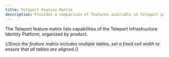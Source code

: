 ```yaml
---
title: Teleport Feature Matrix
description: Provides a comparison of features available in Teleport products.
---
```


The Teleport feature matrix lists capabilities of the Teleport Infrastructure
Identity Platform, organized by product.

{/*Since the feature matrix includes multiple tables, set a fixed cell width to
ensure that all tables are aligned.*/} 
<style dangerouslySetInnerHTML={{__html: `
  table {
    table-layout: fixed;
  }

  th, td {
    width: 18%;
  }
  th:first-child, td:first-child {
    width: 46%;
  }
  `
  }}
/>


The **Teleport Identity Infrastructure Platform** modernizes identity, access,
and policy for infrastructure, for both human and non-human identities. Products
include:

- [Teleport Zero Trust Access](#teleport-zero-trust-access)
- [Teleport Machine & Workload Identity](#teleport-machine--workload-identity)
- [Teleport Identity Governance](#teleport-identity-governance)
- [Teleport Identity Security](#teleport-identity-security)

## Teleport Zero Trust Access

**Teleport Zero Trust Access** provides engineers with least privileged access
to applications, servers, databases, Kubernetes clusters, and other resources
across distributed infrastructures.

**User identity:** Authenticate users without passwords leveraging Touch ID,
YubiKey Bio and other biometric devices. Add Teleport as a security layer on top
of your identity provider or use Teleport's SSO.

|  | **Enterprise (Cloud)** | **Enterprise (Self-Hosted)** | **Community Edition** |
|---|:---:|:---:|:---:|
| [Single Sign-On](https://goteleport.com/docs/admin-guides/access-controls/sso/)| GitHub, Google Workspace, Microsoft Entra ID, Okta, OIDC, SAML, Teleport | GitHub, Google Workspace, Microsoft Entra ID, Okta, OIDC, SAML, Teleport | GitHub |
| User & Group Provisioning & Deprovisioning (SCIM & Custom Protocols), including Okta and Entra | Available In Teleport Identity Governance | Available In Teleport Identity Governance | ✖ |
| [Hardware Private Key Support](https://goteleport.com/docs/admin-guides/access-controls/guides/hardware-key-support/) (e.g., via YubiKey) | ✔ (External-connected HSM/KMS coming soon) | ✔ | ✖ |

<br />
**Resource identity:** Assign a cryptographic identity to every application,
server, database and other Teleport Protected Resources to gain visibility and
control of all your infrastructure.

|  | **Teleport Enterprise (Cloud)** | **Teleport Enterprise (Self-Hosted)** | **Teleport Community Edition** |
|---|:---:|:---:|:---:|
| Protecting:  [Applications](https://goteleport.com/docs/enroll-resources/application-access/getting-started/),  [Databases](https://goteleport.com/docs/enroll-resources/database-access/getting-started/), [Kubernetes Clusters](https://goteleport.com/docs/enroll-resources/kubernetes-access/getting-started/), [Linux Servers](https://goteleport.com/docs/enroll-resources/server-access/getting-started/), [Windows Servers](https://goteleport.com/docs/enroll-resources/desktop-access/introduction/), [Windows Desktops](https://goteleport.com/docs/enroll-resources/desktop-access/introduction/), Cloud Consoles & Resources (AWS, Azure, GCP), [GitHub](https://goteleport.com/docs/admin-guides/management/guides/github-integration/) | ✔ | ✔ | ✔ (does not include Oracle support) |

<br />
**Secure remote access:** Zero-trust, auditable  access to all supported
infrastructure  types from anywhere, without VPNs, bastion hosts or Vaults with
shared secrets.

|  | **Teleport Enterprise (Cloud)** | **Teleport Enterprise (Self-Hosted)** | **Teleport Community Edition** |
|---|:---:|:---:|:---:|
| Dynamic, self-updating inventory | ✔ | ✔ | ✔ |
| Supports SSH, RDP, Kubernetes, Databases, AWS, Azure, GCP API and CLI, Web applications and services, TCP endpoints for Linux, Windows and MacOS. | ✔ | ✔ | ✔ |
| [Machines](https://goteleport.com/docs/enroll-resources/machine-id/) and [workloads](https://goteleport.com/docs/enroll-resources/workload-identity/introduction/#teleport-workload-identity-vs-machine-id) | Available in Teleport Machine & Workload Identity | Available in Teleport Machine & Workload Identity | Available in Teleport Machine & Workload Identity |
| Agentless Integration with [OpenSSH Servers](https://goteleport.com/docs/enroll-resources/server-access/openssh/openssh-agentless/) | ✔ | ✔ | ✔ |
| [IP-Based Restrictions](https://goteleport.com/docs/admin-guides/access-controls/guides/ip-pinning/) | ✔ | ✔ | ✖ |
| [Teleport VNet](https://goteleport.com/docs/connect-your-client/vnet/) | ✔ | ✔ | ✔ |

<br />
**Short-lived privileges:** Ephemeral authorization granted through short-lived
certificates bound to biometric devices and secure-enclaves, via Teleport’s
built-in certificate authority for X.509 and SSH certificates for all resources,
including legacy systems.

|  | **Teleport Enterprise (Cloud)** | **Teleport Enterprise (Self-Hosted)** | **Teleport Community Edition** |
|---|:---:|:---:|:---:|
| [Role-Based Access Control](https://goteleport.com/docs/admin-guides/access-controls/guides/role-templates/) | ✔ | ✔ | ✔ |
| [Just-in-Time Access Requests & Reviews](https://goteleport.com/docs/admin-guides/access-controls/access-requests/resource-requests/) | Available in Teleport Identity Governance | Available in Teleport Identity Governance | Only can request roles through CLI  |

<br />
**Session recording and interactive controls:** Record, replay, join, and
moderate interactive sessions for SSH and Kubernetes, Linux Servers, Windows
Kubernetes Clusters & pods, Databases, AWS, GCP, and Azure CLI & API, and other
Protected Resources.

|  | **Teleport Enterprise (Cloud)** | **Teleport Enterprise (Self-Hosted)** | **Teleport Community Edition** |
|---|:---:|:---:|:---:|
| [Session Recording with Playback](https://goteleport.com/docs/reference/architecture/session-recording/) | ✔ | ✔ | ✔ |
| [Enhanced Session Recording](https://goteleport.com/docs/enroll-resources/server-access/guides/bpf-session-recording/) | ✔ | ✔ | ✔ |
| [Recording Proxy Mode](https://goteleport.com/docs/enroll-resources/server-access/guides/recording-proxy-mode/) | ✖ | ✔ | ✔ |
| Live Sessions View | SSH, Kubernetes, Desktops, Databases | SSH, Kubernetes, Desktops, Databases | SSH, Kubernetes, Desktops, Databases |
| Protocol-Level Events, for all supported resources | ✔ | ✔ | ✔ |
| [Dual Authorization](https://goteleport.com/docs/admin-guides/access-controls/guides/dual-authz/) | ✔ | ✔ | ✖ |
| [Session Sharing & Moderation](https://goteleport.com/docs/admin-guides/access-controls/guides/joining-sessions/) | ✔ | ✔ | ✖ |

<br />
**Identity-based audit events:** Teleport collects structured audit events for
each identity, application and protocol giving you a detailed view of every
interaction.

|  | **Teleport Enterprise (Cloud)** | **Teleport Enterprise (Self-Hosted)** | **Teleport Community Edition** |
|---|:---:|:---:|:---:|
| [Structured Audit Logs](https://goteleport.com/docs/reference/monitoring/audit/) | ✔ | ✔ | ✔ |
| [Export to SIEM](https://goteleport.com/docs/admin-guides/management/export-audit-events/) | ✔ | ✔ | ✔ |

<br />
**Regulatory standards and frameworks:** Teleport makes ite asier to achieve
compliance.

|  | **Teleport Enterprise (Cloud)** | **Teleport Enterprise (Self-Hosted)** | **Teleport Community Edition** |
|---|:---:|:---:|:---:|
| [FedRAMP Control](https://goteleport.com/docs/admin-guides/access-controls/compliance-frameworks/fedramp/) | ✖ | ✔ | ✖ |
| FIPS-compliant binaries for FedRAMP (Low, Moderate, High) | ✖ | ✔ | ✖ |
| DORA, SOX, ISO, NIS2, PCI DSS, SOC 2, HIPAA, NIST  | ✔ | ✔ | Limited |

## Teleport Machine & Workload Identity

**Teleport Machine & Workload Identity** is a non-human identity management
solution that secures machine-to-machine communication with short-lived
certificates, access control, and auditability.

|  | **Enterprise (Cloud)** | **Enterprise (Self-Hosted)** | **Community Edition** |
|---|:---:|:---:|:---:|
| **Service Discovery:** Live inventory of machine and workload identities for CI/CD jobs, microservices, and others | ✔ | ✔ | ✔ |
|**Issuance:** Provisions cryptographic identities for [machines](https://goteleport.com/docs/enroll-resources/machine-id/getting-started/) and [workloads](https://goteleport.com/docs/enroll-resources/workload-identity/getting-started/), eliminating anonymous computing and the need for static overprivileged users and automating certificate rotation | ✔ | ✔ | ✔ |
|**Secretless Authentication:** Eliminates the need for API keys and long-term secrets with short-lived certificates.| ✔ | ✔ | ✔ |
|**Ephemeral Authorization:** With granular ABAC/RBAC for workload interactions | ✔ | ✔ | ✔ |
|**Auditability:** Audit data, exportable to SIEMs, for compliance reporting & reviews | ✔ | ✔ | ✔ |
|**Integration:** Supports open-source policy agents, dev tool APIs, and Cloud IAM. Others include Jenkins, Github actions, Terraform Cloud, AWS Roles anywhere and more. | ✔ | ✔ | ✔ |
|**HSM and TPM support** for bootstrapping, joining, and encryption | ✔ | ✔ | ✖ |
|**Open Standards** \- JWT, SPIFFE, x509 and others to avoid vendor lock-in | ✔ | ✔ | ✔ |

## Teleport Identity Governance

**Teleport Identity Governance** hardens and monitors identities for both human
and non-human identities.

|  | **Enterprise (Cloud)** | **Enterprise (Self-Hosted)** | **Community Edition** |
|---|:---:|:---:|:---:|
| [JIT Access Requests](https://goteleport.com/docs/admin-guides/access-controls/guides/dual-authz/): Grant only those privileges necessary to complete the task at hand. Remove the need for super-privileged accounts. | ✔ | ✔ | Only can request roles through CLI  |
| Automatic Access Requests & Approvals: Automate pre-defined workflows based on RBAC, ABAC, or context-based authorization. | ✔ | ✔ | ✖ |
| [Access Lists & Access Reviews](https://goteleport.com/docs/admin-guides/access-controls/access-lists/): Review access requests using Slack, PagerDuty, Microsoft Teams, Jira and ServiceNow. Assign managers, automate mandatory reviews, and implement custom review logic using our API and Go SDK. Integrates with AWS Identity Center. | ✔ | ✔ | ✖ |
| [Session & Identity Locks](https://goteleport.com/docs/admin-guides/access-controls/guides/locking/): Lock suspicious or compromised identities and stop all their activity across all protocols and services. | ✔ | ✔ | ✖ |
| [Device Trust](https://goteleport.com/docs/admin-guides/access-controls/device-trust/guide/): Require an up-to-date, registered device for each authentication. Teleport uses TPMs and secure enclaves to give every device a cryptographic identity. Restrict further by resource or MDM-authorization. | ✔ | ✔ | ✖ |
| User & Group Provisioning & Deprovisioning (SCIM & Custom Protocols), including Okta and Entra | ✔ | ✔ | ✖ |
| [Access Monitoring & Response](https://goteleport.com/docs/admin-guides/access-controls/access-monitoring/): Detect overly broad privileges and inspect sessions that are not using strong protection, such as multi-factor authentication or device trust. Alert on access violations and purge unused permissions with automated access rules. | ✔ | ✔ | ✖ |

## Teleport Identity Security

**Teleport Identity Security** identifies & mitigates risk in access paths.

|  | **Enterprise (Cloud)** | **Enterprise (Self-Hosted)** | **Community Edition** |
|---|:---:|:---:|:---:|
| Access Graph: Import and analysis of AWS, Azure, Okta, Microsoft Entra, GitLab and AWS IAM roles | ✔ | ✔ | ✖ |
| Discover secrets, SSH Key Scanning| ✔ | ✔ | ✖ |
| Discover standing privileges  | ✔ | ✔ | ✖ |
| Analyze  shadow access and drift of security posture | ✔ | ✔ | ✖ |
| Investigate identity vulnerabilities and potential exposures | ✔ | ✔ | ✖ |
| Monitor critical assets with [Crown Jewel](https://goteleport.com/docs/admin-guides/teleport-policy/crown-jewels/) Alerting | ✔ | ✔ | ✖ |

## Integrations

|  | **Enterprise (Cloud)** | **Enterprise (Self-Hosted)** | **Community Edition** |
|---|:---:|:---:|:---:|
| Infrastructure as Code (IaC): Terraform, K8s Operator | ✔ | ✔ | ✔ |
| Cloud Providers: AWS, Azure, GCP | ✔ | ✔ | ✔ |
| Security Information & Event Management (SIEM): Elastic, Splunk, Panther, and anything else that integrates with Fluentd | ✔ | ✔ | ✔ |
| ITSM: ServiceNow, JIRA | ✔ | ✔ | ✖ |
| Access Request Integration: Slack, Teams, Discord, Mattermost, PagerDuty, Opsgenie, Email | ✔ | ✔ | ✔ |
| [Hardware Private Key Support](https://goteleport.com/docs/admin-guides/access-controls/guides/hardware-key-support/) (e.g., via YubiKey) | ✔ (External-connected HSM/KMS coming soon) | ✔ | ✖ |
| [Hardware Security Module support](https://goteleport.com/docs/admin-guides/deploy-a-cluster/hsm/) for encryption at rest | ✔ (External-connected HSM/KMS coming soon) | ✔ | ✖ |

## Management and licensing

|  | Teleport Enterprise (Cloud) | Teleport Enterprise (Self-Hosted) | Teleport Community Edition |
|---|:---:|:---:|:---:|
| Annual or multi-year contracts, volume discounts | ✔ | ✔ | ✖ |
| Anonymized Usage Tracking | ✔ | ✔ | Opt-in |
| [Backend support](https://goteleport.com/docs/reference/backends/) | All data is stored in DynamoDB and S3 with server-side encryption. | Any S3-compatible storage for session records, many managed backends for custom audit log storage | Any S3-compatible storage for session records, many managed backends for custom audit log storage. |
| Multi-region failover using Cockroach DB | ✔ | ✔ | ✖ |
| Data storage location | Data is stored in Teleport's AWS infrastructure with audit logs/sessions optionally in customer AWS accounts. Proxy Service instances are deployed across the world for low-latency access. | Can store data anywhere in the world, on most managed cloud backends | Can store data anywhere in the world, on most managed cloud backends |
| License | Commercial | Commercial | Commercial for binaries, with restrictions: Free usage for companies with \<100 employees and \<US$10M annual revenue. Code on GitHub distributed via AGPL-3.0  |
| Publicly accessible domain name | A subdomain of teleport.sh | Custom | Custom |
| [Support](https://support.goteleport.com/hc/en-us/articles/16562919750419-Priority-Support) | 24x7 (Severity 1) support with premium SLAs and account managers. | 24x7 (Severity 1) support with premium SLAs and account managers | Slack community |
| Version support | Deploys last stable release with 2-3 week lag for stability. | All supported releases available to install and download. |  All supported releases available to install and download. |

## Deployment options

|  | Teleport Enterprise (Cloud) | Teleport Enterprise (Self-Hosted) | Teleport Community Edition |
|---|:---:|:---:|:---:|
| Teleport cloud deployment | ✔ | ✖ | ✖ |
| Self-hosted deployment| ✖ | ✔ | ✔ |
| Multi-Region High Availability | ✔ (Teleport service) | ✔ (Customer-implemented, via a [supported blueprint](https://goteleport.com/docs/admin-guides/deploy-a-cluster/multi-region-blueprint/)) | ✖ |
| FIPS-compliant binaries available for FedRAMP, including Low, Moderate & High | ✖ | ✔ | ✖ |


